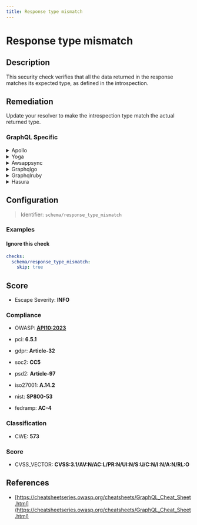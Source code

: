 ```yaml
---
title: Response type mismatch
---
```


# Response type mismatch

## Description

This security check verifies that all the data returned in the response matches its expected type, as defined in the introspection.


## Remediation

Update your resolver to make the introspection type match the actual returned type.



### GraphQL Specific

<details>
    <summary>Apollo</summary>

Ensure that the response type in the Apollo framework engine matches the expected type defined in the GraphQL schema. This can be achieved by validating the resolver functions to return the correct type and by using schema type checks during development to prevent type mismatches.

</details>

<details>
    <summary>Yoga</summary>

Ensure that the Yoga framework engine is configured to handle the expected response types for each endpoint. Verify that the content types in the requests and responses match, and that the data serialization and deserialization processes align with the specified formats. If necessary, implement custom serializers or parsers to manage content type negotiation and conversion accurately.

</details>

<details>
    <summary>Awsappsync</summary>

Ensure that the response type in the resolver matches the expected return type defined in the GraphQL schema. If there is a mismatch, update the resolver to correctly handle the data structure and types as per the schema definition.

</details>

<details>
    <summary>Graphqlgo</summary>

Ensure that the GraphQL schema strictly defines the types for all fields and that the resolver functions correctly handle the types as defined. Implement input validation to verify that the data received matches the expected types before processing the query. Use middleware or schema directives for consistent validation across resolvers.

</details>

<details>
    <summary>Graphqlruby</summary>

Ensure that the types defined in the GraphQL schema match the expected response types in the Ruby resolver functions. Utilize the GraphQL Ruby framework's type-checking features to enforce the correct data types and structures. Additionally, implement custom type validations if necessary to handle complex data structures or custom business logic.

</details>

<details>
    <summary>Hasura</summary>

Ensure that the expected response type in the client matches the actual response type provided by the Hasura GraphQL engine. Verify the GraphQL query or mutation structure and types in the schema, and update the client-side parsing logic to correctly handle the data structure returned by Hasura.

</details>

## Configuration

> Identifier: `schema/response_type_mismatch`



### Examples



#### Ignore this check

```yaml
checks:
  schema/response_type_mismatch:
    skip: true
```




## Score

- Escape Severity: **<span className="info-severityom">INFO</span>**

### Compliance

- OWASP: **[API10:2023](https://github.com/OWASP/API-Security/blob/master/editions/2023/en/0xaa-unsafe-consumption-of-apis.md)**

- pci: **6.5.1**
- gdpr: **Article-32**
- soc2: **CC5**
- psd2: **Article-97**
- iso27001: **A.14.2**
- nist: **SP800-53**
- fedramp: **AC-4**

### Classification

- CWE: **573**




### Score

- CVSS_VECTOR: **CVSS:3.1/AV:N/AC:L/PR:N/UI:N/S:U/C:N/I:N/A:N/RL:O**


## References

- [https://cheatsheetseries.owasp.org/cheatsheets/GraphQL_Cheat_Sheet.html](https://cheatsheetseries.owasp.org/cheatsheets/GraphQL_Cheat_Sheet.html)
  